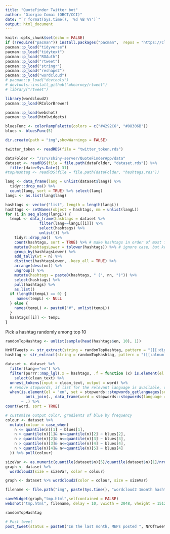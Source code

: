 ```yaml
---
title: "QuoteFinder Twitter bot"
author: "Giorgio Comai (OBCT/CCI)"
date: "`r format(Sys.time(), '%d %B %Y')`"
output: html_document
---
```


```r
knitr::opts_chunk$set(echo = FALSE)
if (!require("pacman")) install.packages("pacman",  repos = "https://cloud.r-project.org") # for taking care of package installation/loading
pacman::p_load("tidyverse")
pacman::p_load("tidytext")
pacman::p_load("ROAuth")
pacman::p_load("rtweet")
pacman::p_load("stringr")
pacman::p_load("reshape2")
pacman::p_load("wordcloud")
# pacman::p_load("devtools")
# devtools::install_github("mkearney/rtweet")
# library("rtweet")

library(wordcloud2)
pacman::p_load(RColorBrewer)

pacman::p_load(webshot)
pacman::p_load(htmlwidgets)

bluesFunc <- colorRampPalette(colors = c("#4292C6", "#08306B"))
blues <- bluesFunc(5)

dir.create(path = "img",showWarnings = FALSE)

twitter_token <- readRDS(file = "twitter_token.rds")
```

```r
dataFolder <- "/srv/shiny-server/QuoteFinderApp/data"
dataset <- readRDS(file = file.path(dataFolder, "dataset.rds")) %>% 
  filter(date>Sys.Date()-31)
#topHashtag <- readRDS(file = file.path(dataFolder, "hashtags.rds"))

lang <- data_frame(lang = unlist(dataset$lang)) %>%
  tidyr::drop_na() %>%
  count(lang, sort = TRUE) %>% select(lang)
langL <- as.list(lang$lang)

hashtags <- vector("list", length = length(langL))
hashtags <- setNames(object = hashtags, nm = unlist(langL))
for (i in seq_along(langL)) {
  tempL <- data_frame(hashtags = dataset %>%
               filter(lang==langL[[i]]) %>%
               select(hashtags) %>% 
               unlist()) %>% 
    tidyr::drop_na()  %>%
    count(hashtags, sort = TRUE) %>% # make hashtags in order of most frequent, by language
    mutate(hashtagsLower = tolower(hashtags)) %>% # ignore case, but keep the case of the most frequently found case combination
    group_by(hashtagsLower) %>%
    add_tally(wt = n) %>%
    distinct(hashtagsLower, .keep_all = TRUE) %>%
    arrange(desc(nn)) %>% 
    ungroup() %>%
    mutate(hashtags = paste0(hashtags, " (", nn, ")")) %>% 
    select(hashtags) %>% 
    pull(hashtags) %>%
    as.list()
  if (length(tempL) == 0) {
     names(tempL) <- NULL
  } else {
    names(tempL) <- paste0("#", unlist(tempL))
  }
  hashtags[[i]] <- tempL
}

```

Pick a hashtag randomly among top 10

```r

randomTopHashtag <- unlist(sample(head(hashtags$en, 10), 1))

NrOfTweets <- str_extract(string = randomTopHashtag, pattern = "([[:digit:]]+)")
hashtag <- str_extract(string = randomTopHashtag, pattern = "([[:alnum:]]+)")

dataset <- dataset %>% 
  filter(lang=="en") %>% 
  filter(purrr::map_lgl(.x = hashtags, .f = function (x) is.element(el = as.character(hashtag), set = x))) %>%
    select(clean_text) %>% 
  unnest_tokens(input = clean_text, output = word) %>% 
  # remove stopwords, if list for the relevant language is available, otherwise do nothing
  when(is.element(el = "en", set = stopwords::stopwords_getlanguages(source = "stopwords-iso")) ~
         anti_join(., data_frame(word = stopwords::stopwords(language = "en", source = "stopwords-iso")), by = "word"),
       ~ .) %>% 
count(word, sort = TRUE)  

# customise output color, gradients of blue by frequency
colour <- dataset %>% 
  mutate(colour = case_when(
    n <= quantile(n)[1] ~ blues[1],
    n > quantile(n)[1]& n<=quantile(n)[2] ~ blues[2],
    n > quantile(n)[2]& n<=quantile(n)[3] ~ blues[3],
    n > quantile(n)[3]& n<=quantile(n)[4] ~ blues[4],
    n > quantile(n)[4]& n<=quantile(n)[5] ~ blues[4]
  )) %>% pull(colour)

sizeVar <- as.numeric(quantile(dataset$n)[5]/quantile(dataset$n)[1]/nrow(dataset)*44)
graph <- dataset %>%
  wordcloud2(size = sizeVar, color = colour)

graph <- dataset %>% wordcloud2(color = colour, size = sizeVar)

filename <- file.path("img", paste(Sys.time(), "wordcloud2 1month hashtag", hashtag, "EN.png", sep = "-"))

saveWidget(graph,"tmp.html",selfcontained = FALSE)
webshot("tmp.html", filename, delay = 10, vwidth = 2048, vheight = 1512)

randomTopHashtag

```

```r
# Post tweet
post_tweet(status = paste0("In the last month, MEPs posted ", NrOfTweets, " tweets in English with the hashtag #", hashtag, ". This is what it was all about. Explore the tweets also in other languages at https://www.europeandatajournalism.eu/Tools-for-journalists/Quote-Finder/"), media = filename, token = twitter_token)
```